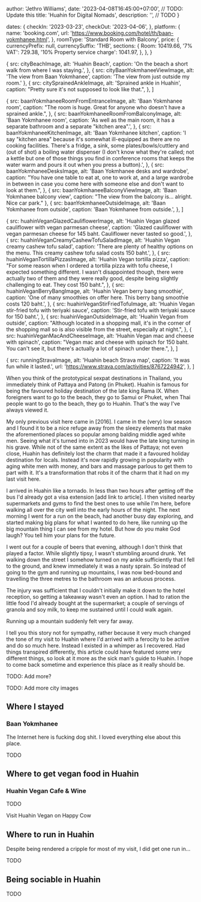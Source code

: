 





  author: 'Jethro Williams',
  date: '2023-04-08T16:45:00+07:00', // TODO: Update this
  title: 'Huahin for Digital Nomads',
  description: '', // TODO
}

  dates: {
    checkIn: '2023-03-23',
    checkOut: '2023-04-06',
  },
  platform: {
    name: 'booking.com',
    url: 'https://www.booking.com/hotel/th/baan-yokmhanee.html',
  },
  roomType: 'Standard Room with Balcony',
  price: {
    currencyPrefix: null,
    currencySuffix: 'THB',
    sections: {
      Room: 10419.66,
      '7% VAT': 729.38,
      '10% Property service charge': 1041.97,
    },
  },
}

  {
    src: cityBeachImage,
    alt: 'Huahin Beach',
    caption: 'On the beach a short walk from where I was staying.',
  },
  {
    src: cityBaanYokmhaneeViewImage,
    alt: 'The view from Baan Yokmhanee',
    caption: 'The view from just outside my room.'
  },
  {
    src: citySprainedAnkleImage,
    alt: 'Sprained ankle in Huahin',
    caption: "Pretty sure it's not supposed to look like that.",
  },
]

  {
    src: baanYokmhaneeRoomFromEntranceImage,
    alt: 'Baan Yokmhanee room',
    caption: "The room is huge. Great for anyone who doesn't have a sprained ankle.",
  },
  {
    src: baanYokmhaneeRoomFromBalconyImage,
    alt: 'Baan Yokmhanee room',
    caption: 'As well as the main room, it has a separate bathroom and a separate "kitchen area".',
  },
  {
    src: baanYokmhaneeKitchenImage,
    alt: 'Baan Yokmhanee kitchen',
    caption: 'I say "kitchen area" because it\'s somewhat ill-equipped as there are no cooking facilities. There\'s a fridge, a sink, some plates/bowls/cuttlery and (out of shot) a boiling water dispenser (I don\'t know what they\'re called; not a kettle but one of those things you find in conference rooms that keeps the water warm and pours it out when you press a button).',
  },
  {
    src: baanYokmhaneeDesksImage,
    alt: 'Baan Yokmhanee desks and wardrobe',
    caption: "You have one table to eat at, one to work at, and a large wardrobe in between in case you come here with someone else and don't want to look at them.",
  },
  {
    src: baanYokmhaneeBalconyViewImage,
    alt: 'Baan Yokmhanee balcony view',
    caption: "The view from the balcony is... alright. Nice car park."
  },
  {
    src: baanYokmhaneeOutsideImage,
    alt: 'Baan Yokmhanee from outside',
    caption: 'Baan Yokmhanee from outside.',
  },
]

  {
    src: huahinVeganGlazedCauliflowerImage,
    alt: 'Huahin Vegan glazed cauliflower with vegan parmesan cheese',
    caption: 'Glazed cauliflower with vegan parmesan cheese for 145 baht. Cauliflower never tasted so good.',
  },
  {
    src: huahinVeganCreamyCashewTofuSaladImage,
    alt: 'Huahin Vegan creamy cashew tofu salad',
    caption: 'There are plenty of healthy options on the menu. This creamy cashew tofu salad costs 150 baht.',
  },
  {
    src: huahinVeganTortillaPizzasImage,
    alt: 'Huahin Vegan tortilla pizza',
    caption: "For some reason when I ordered a tortilla pizza with tofu cheese, I expected something different. I wasn't disappointed though, there were actually two of them and they were really good, despite being slightly challenging to eat. They cost 150 baht.",
  },
  {
    src: huahinVeganBerryBangImage,
    alt: 'Huahin Vegan berry bang smoothie',
    caption: 'One of many smoothies on offer here. This berry bang smoothie costs 120 baht.',
  },
  {
    src: huahinVeganStirFriedTofuImage,
    alt: 'Huahin Vegan stir-fried tofu with teriyaki sauce',
    caption: 'Stir-fried tofu with teriyaki sauce for 150 baht.',
  },
  {
    src: huahinVeganOutsideImage,
    alt: 'Huahin Vegan from outside',
    caption: "Although located in a shopping mall, it's in the corner of the shopping mall so is also visible from the street, especially at night.",
  },
  {
    src: huahinVeganMacAndCheeseImage,
    alt: 'Huahin Vegan mac and cheese with spinach',
    caption: "Vegan mac and cheese with spinach for 150 baht. You can't see it, but there's actually a lot of spinach under there.",
  },
]

  {
    src: runningStravaImage,
    alt: 'Huahin beach Strava map',
    caption: 'It was fun while it lasted.',
    url: 'https://www.strava.com/activities/8767224942',
  },
]


When you think of the prototypical sexpat destinations in Thailand, you immediately think of Pattaya and Patong (in Phuket). Huahin is famous for being the favoured holiday destination of the late king Rama IX. When foreigners want to go to the beach, they go to Samui or Phuket, when Thai people want to go to the beach, they go to Huahin. That's the way I've always viewed it.

My only previous visit here came in [2016]. I came in the (very) low season and I found it to be a nice refuge away from the sleezy elements that make the aforementioned places so popular among balding middle aged white men. Seeing what it's turned into in 2023 would have the late king turning in his grave. While not of the same extent as the likes of Pattaya; not even close, Huahin has definitely lost the charm that made it a favoured holiday destination for locals. Instead it's now rapidly growing in popularity with aging white men with money, and bars and massage parlous to get them to part with it. It's a transformation that robs it of the charm that it had on my last visit here.

I arrived in Huahin like a tornado. In less than two hours after getting off the bus I'd already got a visa extension [add link to article]. I then visited nearby supermarkets and gyms to find the best ones to use while I'm here, before walking all over the city well into the early hours of the night. The next morning I went for a run on the beach, had another busy day exploring, and started making big plans for what I wanted to do here, like running up the big mountain thing I can see from my hotel. But how do you make God laugh? You tell him your plans for the future.

I went out for a couple of beers that evening, although I don't think that played a factor. While slightly tipsy, I wasn't stumbling around drunk. Yet walking down the street I somehow turned on my ankle sufficiently that I fell to the ground, and knew immediately it was a nasty sprain. So instead of going to the gym and running up mountains, I was now bed-bound and travelling the three metres to the bathroom was an arduous process.

The injury was sufficient that I couldn't initially make it down to the hotel reception, so getting a takeaway wasn't even an option. I had to ration the little food I'd already bought at the supermarket; a couple of servings of granola and soy milk, to keep me sustained until I could walk again.

Running up a mountain suddenly felt very far away.

I tell you this story not for sympathy, rather because it very much changed the tone of my visit to Huahin where I'd arrived with a ferocity to be active and do so much here. Instead I existed in a whimper as I recovered. Had things transpired differently, this article could have featured some very different things, so look at it more as the sick man's guide to Huahin. I hope to come back sometime and experience this place as it really should be.

TODO: Add more?

TODO: Add more city images

<ImageGallery images={cityImages} />

## Where I stayed

### Baan Yokmhanee

<AccommodationTable details={baanYokmhaneeDetails} />

The Internet here is fucking dog shit. I loved everything else about this place.

TODO

<ImageGallery images={baanYokmhaneeImages} />

## Where to get vegan food in Huahin

### Huahin Vegan Cafe & Wine

TODO

<ImageGallery images={huahinVeganImages} />

<ExternalLink url='https://www.happycow.net/reviews/hua-hin-vegan-cafe-hua-hin-95513'>Visit Huahin Vegan on Happy Cow</ExternalLink>

## Where to run in Huahin

Despite being rendered a cripple for most of my visit, I did get one run in...

TODO

<ImageGallery images={runningImages} />

## Being sociable in Huahin

TODO
